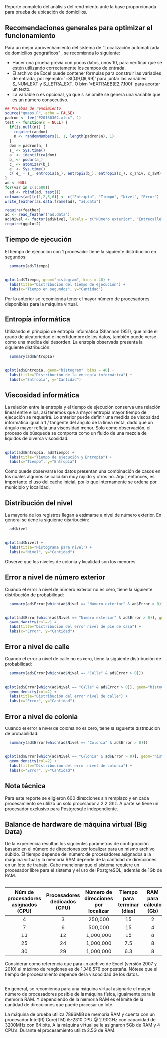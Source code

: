 ##

Reporte completo del análisis del rendimiento ante la base proporcionada para prueba de ubicación de domicilios.

## Recomendaciones generales para optimizar el funcionamiento

Para un mejor aprovechamiento del sistema de "Localización automatizada de domicilios geográficos"  <localhost:13838/ldom>, se recomienda lo siguiente:

- Hacer una prueba previa con pocos datos, unos 10, para verificar que se estén utilizando correctamente los campos de entrada.
- El archivo de Excel puede contener fórmulas para construir las variables de entrada, por ejemplo: '=SI(Q9,Q9,R9)' para juntar las variables S_NUM_EXT y S_LETRA_EXT. O bien '=EXTRAEB(E2,7,100)' para acortar un texto.
- La variable n es opcional, ya que si se omite se genera una variable que es un número consecutivo.

```r
## Pruebas de rendimiento
source("qmaps.R", echo = FALSE)
padron <- lee("P20160302.xlsx", 1)
test <- function(n = NULL) {
  if(is.null(n)) {
    require(random)
    n <- randomNumbers(1, 1, length(padron$n), 1)
  }
  dom = padron[n, ]
  s_ <- Sys.time()
  a_ <- identifica(dom)
  b_ <- podar(a_)
  c_ <- atomizar(b_)
  e_ <- Sys.time()
  c( e_ - s_, entropia(a_), entropia(b_), entropia(c_), c_$niv, c_$BM)
}
ad <- NULL
for(var in c(1:600))
  ad <- rbind(ad, test())
colnames(ad)[c(1,2,5,6)] <- c("Entropía", "Tiempo", "Nivel", "Error")
write_feather(as.data.frame(ad), "ad.data")
```

```r
require(feather)
ad <- read_feather("ad.data")
ad$Nivel <- factor(ad$Nivel, labels = c("Número exterior", "Entrecalle", "Calle", "Colonia", "Localidad"))
require(ggplot2)
```

## Tiempo de ejecución

El tiempo de ejecución con 1 procesador tiene la siguiente distribución en segundos:
```r
  summary(ad$Tiempo)
```

##
```r
qplot(ad$Tiempo, geom="histogram", bins = 40) +
  labs(title="Distribución del tiempo de ejecución") +
  labs(x="Tiempo en segundos", y="Cantidad")
```

Por lo anterior se recomienda tener el mayor número de procesadores disponibles para la máquina virtual.

## Entropía informática

Utilizando el principio de entropía informática (Shannon 1951),
que mide el grado de aleatoriedad e incertidumbre
de los datos, también puede verse como una medida del desorden.
La entropía observada presenta la siguiente distribución:

```r
  summary(ad$Entropía)
```

##
```r
qplot(ad$Entropía, geom="histogram", bins = 40) +
  labs(title="Distribución de la entropía informática") +
  labs(x="Entropía", y="Cantidad")
```

## Viscosidad informática

La relación entre la entropía y el tiempo de ejecución conserva una relación lineal entre ellos, así tenemos que a mayor entropía mayor tiempo de ejecución se requerirá. Lo anterior puede definir una medida de viscosidad informática igual a 1 / tangente del ángulo de la línea recta, dado que un ángulo mayor refleja una viscosidad menor. Solo como observación, el proceso de búsqueda se comporta como un fluido de una mezcla de líquidos de diversa viscosidad.

##
```r
qplot(ad$Entropía, ad$Tiempo) +
  labs(title="Tiempo de ejecución y Entropía") +
  labs(x="Tiempo", y="Entropía")
```

Como puede observarse los datos presentan una combinación de casos en los cuales algunos se calculan muy rápido y otros no. Aquí, entonces, es importante el uso del cache inicial, por lo que internamente se ordena por municipio y localidad.

## Distribución del nivel

La mayoría de los registros llegan a estimarse a nivel de número exterior. En general se tiene la siguiente distribución:
```r
  ad$Nivel
```

##
```r
qplot(ad$Nivel) +
  labs(title="Histograma para nivel") +
  labs(x="Nivel", y="Cantidad")
```

Observe que los niveles de colonia y localidad son los menores.

## Error a nivel de número exterior

Cuando el error a nivel de número exterior no es cero, tiene la siguiente distribución de probabilidad:
```r
  summary(ad$Error[which(ad$Nivel == "Número exterior" & ad$Error > 0)])
```

##
```r
qplot(ad$Error[which(ad$Nivel == "Número exterior" & ad$Error > 0)], geom="histogram", bins = 30) +
  geom_density(col=2) + 
  labs(title="Distribución del error nivel de pie de casa") +
  labs(x="Error", y="Cantidad")
```

## Error a nivel de calle

Cuando el error a nivel de calle no es cero, tiene la siguiente distribución de probabilidad:

```r
  summary(ad$Error[which(ad$Nivel == "Calle" & ad$Error > 0)])
```

##
```r
qplot(ad$Error[which(ad$Nivel == "Calle" & ad$Error > 0)], geom="histogram", bins = 20) +
  geom_density(col=2) + 
  labs(title="Distribución del error nivel de calle") +
  labs(x="Error", y="Cantidad")
```

## Error a nivel de colonia

Cuando el error a nivel de colonia no es cero, tiene la siguiente distribución de probabilidad:
```r
  summary(ad$Error[which(ad$Nivel == "Colonia" & ad$Error > 0)])
```

##
```r
qplot(ad$Error[which(ad$Nivel == "Colonia" & ad$Error > 0)], geom="histogram", bins = 10) +
  geom_density(col=2) + 
  labs(title="Distribución del error nivel de colonia") +
  labs(x="Error", y="Cantidad")
```

## Nota técnica

Para este reporte se eligieron 600 direcciones sin remplazo y en cada procesamiento se utilizó un solo procesador a 2.2 Ghz. A parte se tiene un procesador exclusivo para Postgresql e independiente.

## Balance de hardware de máquina virtual (Big Data)

De la experiencia resultan los siguientes parámetros de configuración basado en el número de direcciones por localizar para un mismo archivo subido. El tiempo depende del número de procesadores asignados a la máquina virtual y la memoría RAM depende de la cantidad de direcciones en un lote de trabajo. Cabe mencionar que el sistema requiere un procesador libre para el sistema y el uso del PostgreSQL, además de 1Gb de RAM.

##
Núm de procesadores asignados (CPU) | Procesadores dedicados (CPU) | Número de direcciones por localizar | Tiempo para terminar (días) | RAM para cálculo  (Gb)| RAM mínima (Gb) | RAM recomendada (Gb)
:-------:|:-------:|:-------:|:-------:|:-------:|:-------:|:-------:
 4 |  3 |   250,000 | 15 | 2 | 3 |  4
 7 |  6 |   500,000 | 15 | 4 | 5 |  6
13 | 12 | 1,000,000 | 15 | 8 | 9 | 10
25 | 24 | 1,000,000 | 7.5 | 8 | 9 | 10
30 | 29 | 1,000,000 | 6.3 | 8 | 9 | 10

Considerar como referencia que para un archivo de Excel (versión 2007 y 2010) el máximo de renglones es de 1,048,576 por pestaña. Nótese que el tiempo de procesamiento depende de la viscocidad de los datos.

##
En general, se recomienda para una máquina virtual asignarle el mayor número de procesadores posible de la máquina física, igualmente para la memoria RAM. Y dependiendo de la memoria RAM es el límite de la cantidad de direcciones que puede procesar un lote.

La máquina de prueba utiliza 7896MiB de memoria RAM y cuenta con un procesador Intel(R) Core(TM) i5-2310 CPU @ 2.90GHz con capacidad de 3200MHz con 64 bits. A la máquina virtual se le asignaron 5Gb de RAM y 4 CPU's. Durante el procesamiento utiliza 2.5G de RAM.

